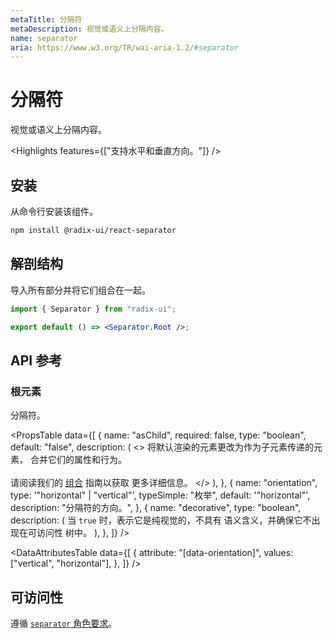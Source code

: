 ```yaml
---
metaTitle: 分隔符
metaDescription: 视觉或语义上分隔内容。
name: separator
aria: https://www.w3.org/TR/wai-aria-1.2/#separator
---
```


# 分隔符

<Description>视觉或语义上分隔内容。</Description>

<HeroContainer>
	<SeparatorDemo />
</HeroContainer>

<HeroCodeBlock folder="Separator" />

<Highlights features={["支持水平和垂直方向。"]} />

## 安装

从命令行安装该组件。

```bash
npm install @radix-ui/react-separator
```

## 解剖结构

导入所有部分并将它们组合在一起。

```jsx
import { Separator } from "radix-ui";

export default () => <Separator.Root />;
```

## API 参考

### 根元素

分隔符。

<PropsTable
	data={[
		{
			name: "asChild",
			required: false,
			type: "boolean",
			default: "false",
			description: (
				<>
					将默认渲染的元素更改为作为子元素传递的元素，
					合并它们的属性和行为。
					<br />
					<br />
					请阅读我们的 <a href="../guides/composition">组合</a> 指南以获取
					更多详细信息。
				</>
			),
		},
		{
			name: "orientation",
			type: '"horizontal" | "vertical"',
			typeSimple: "枚举",
			default: '"horizontal"',
			description: "分隔符的方向。",
		},
		{
			name: "decorative",
			type: "boolean",
			description: (
				<span>
					当 <Code>true</Code> 时，表示它是纯视觉的，不具有
					语义含义，并确保它不出现在可访问性
					树中。
				</span>
			),
		},
	]}
/>

<DataAttributesTable
	data={[
		{
			attribute: "[data-orientation]",
			values: ["vertical", "horizontal"],
		},
	]}
/>

## 可访问性

遵循 [`separator` 角色要求](https://www.w3.org/TR/wai-aria-1.2/#separator)。